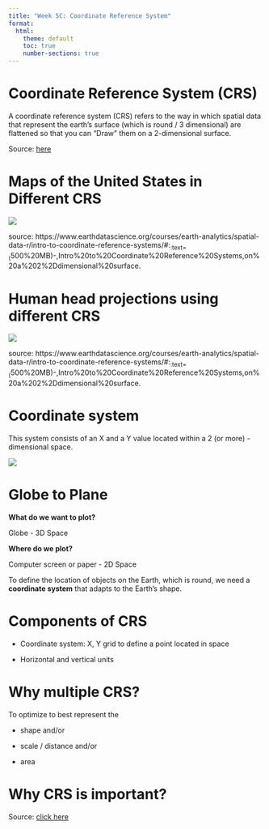 ```yaml
---
title: "Week 5C: Coordinate Reference System"
format:
  html:
    theme: default
    toc: true
    number-sections: true
---
```


# Coordinate Reference System (CRS)

A coordinate reference system (CRS) refers to the way in which spatial data that represent the earth’s surface (which is round / 3 dimensional) are flattened so that you can “Draw” them on a 2-dimensional surface.

Source: [here](https://www.earthdatascience.org/courses/earth-analytics/spatial-data-r/intro-to-coordinate-reference-systems/#:~:text=(~500%20MB)-,Intro%20to%20Coordinate%20Reference%20Systems,on%20a%202%2Ddimensional%20surface.)

# Maps of the United States in Different CRS

![](us.jpeg)

source: https://www.earthdatascience.org/courses/earth-analytics/spatial-data-r/intro-to-coordinate-reference-systems/#:~:text=(~500%20MB)-,Intro%20to%20Coordinate%20Reference%20Systems,on%20a%202%2Ddimensional%20surface.

# Human head projections using different CRS

![](head.jpeg)

source: https://www.earthdatascience.org/courses/earth-analytics/spatial-data-r/intro-to-coordinate-reference-systems/#:~:text=(~500%20MB)-,Intro%20to%20Coordinate%20Reference%20Systems,on%20a%202%2Ddimensional%20surface.

# Coordinate system

This system consists of an X and a Y value located within a 2 (or more) - dimensional space.

![](cs.png)

# Globe to Plane

**What do we want to plot?**

Globe - 3D Space

**Where do we plot?**

Computer screen or paper - 2D Space

To define the location of objects on the Earth, which is round, we need a **coordinate system** that adapts to the Earth’s shape.

# Components of CRS

- Coordinate system: X, Y grid to define a point located in space

- Horizontal and vertical units

# Why multiple CRS?

To optimize to best represent the

- shape and/or

- scale / distance and/or

- area

# Why CRS is important?

Source: [click here](https://www.earthdatascience.org/courses/earth-analytics/spatial-data-r/intro-to-coordinate-reference-systems/)
